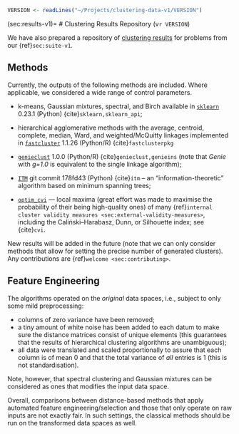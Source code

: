 ```r
VERSION <- readLines("~/Projects/clustering-data-v1/VERSION")
```

(sec:results-v1)=
# Clustering Results Repository (v`r VERSION`)

We have also prepared a repository of
[clustering results](https://github.com/gagolews/clustering-results-v1/)
for problems from our {ref}`sec:suite-v1`.

## Methods

Currently, the outputs of the following methods are included.
Where applicable, we considered a wide range of control parameters.

* k-means, Gaussian mixtures, spectral, and Birch available in
    [`sklearn`](https://scikit-learn.org/stable/modules/clustering.html)
    0.23.1 (Python) {cite}`sklearn,sklearn_api`;

* hierarchical agglomerative methods with the average, centroid, complete,
    median, Ward, and weighted/McQuitty linkages implemented
    in [`fastcluster`](http://www.danifold.net/fastcluster.html) 1.1.26
    (Python/R) {cite}`fastclusterpkg`

* [`genieclust`](https://genieclust.gagolewski.com) 1.0.0 (Python/R)
    {cite}`genieclust,genieins`
    (note that *Genie* with *g=1.0* is equivalent to the single linkage algorithm);

* [`ITM`](https://github.com/amueller/information-theoretic-mst)
    git commit 178fd43 (Python) {cite}`itm` –
    an "information-theoretic" algorithm based on
    minimum spanning trees;

* [`optim_cvi`](https://github.com/gagolews/optim_cvi) —
    local maxima (great effort was made to maximise the probability of their
    being high-quality ones) of many
    {ref}`internal cluster validity measures <sec:external-validity-measures>`,
    including the Caliński–Harabasz, Dunn, or Silhouette index;
    see {cite}`cvi`.

New results will be added in the future (note that we can only consider
methods that allow for setting the precise number of generated clusters).
Any contributions are {ref}`welcome <sec:contributing>`.


## Feature Engineering

The algorithms operated on the *original* data spaces,
i.e., subject to only some mild preprocessing:

* columns of zero variance have been removed;
* a tiny amount of white noise has been added to each datum to make sure the
    distance matrices consist of unique elements (this guarantees that the
    results of hierarchical clustering algorithms are unambiguous);
* all data were translated and scaled proportionally
    to assure that each column is of mean 0 and that the total variance
    of *all* entries is 1 (this is not standardisation).

Note, however, that spectral clustering and Gaussian mixtures
can be considered as ones that modifies the input data space.

Overall, comparisons between distance-based methods that apply automated
feature engineering/selection and those that only operate on raw inputs
are not exactly fair.
In such settings, the classical methods should be run on the transformed
data spaces as well.





<!--

*Select battery/dataset from the {ref}`sec:suite-v1`:*

::::{raw} html
<form style="margin-bottom: 2em">

<div style="text-align: center">
<span id="select_prev" class="btn btn-neutral float-left" title="Previous dataset"><span class="fa fa-arrow-circle-left" aria-hidden="true"></span></span>

<select id="select_battery" name="select_battery" class="btn btn-neutral">
</select>
/
<select id="select_dataset" name="select_dataset" class="btn btn-neutral">
</select>

<span id="select_next" class="btn btn-neutral float-right" title="Next dataset"><span class="fa fa-arrow-circle-right" aria-hidden="true"></span></span>
</div>

</form>
::::


*Preview (only for 1–3 dimensional datasets):*

::::{raw} html

<div id="dataset_showcase">

</div>
::::




::::{raw} html
<script type="text/javascript">

var suite =
```python
import pandas as pd
import json

batteries = [
    "wut", "sipu", "fcps", "graves", "other",
    #"uci", "mnist", "g2mg", "h2mg"
]

suite = dict()
for battery in batteries:
    x = pd.read_csv(
        "~/Projects/clustering-results-v1/.catalogue/original/%s.csv" % battery
    )

    suite[battery] = dict()
    for dataset, y in x.groupby("dataset", sort=False)[["k", "method"]]:
        suite[battery][dataset] = []
        for i in range(y.shape[0]):
            suite[battery][dataset].append("result%d.%s" % (y.iloc[i, 0], y.iloc[i, 1]))

print(json.dumps(suite))
```
;
</script>

<script type="text/javascript">
```r
cat(readLines("include-dataset-browser.js"), sep="\n")
```
</script>
::::

-->
